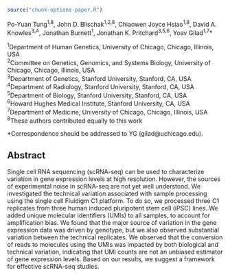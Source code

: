
```r
source("chunk-options-paper.R")
```

Po-Yuan Tung^1,8^,
John D. Blischak^1,2,8^,
Chiaowen Joyce Hsiao^1,8^,
David A. Knowles^3,4^,
Jonathan Burnett^1^,
Jonathan K. Pritchard^3,5,6^,
Yoav Gilad^1,7^\*

^1^Department of Human Genetics, University of Chicago, Chicago, Illinois, USA  
^2^Committee on Genetics, Genomics, and Systems Biology, University of Chicago, Chicago, Illinois, USA  
^3^Department of Genetics, Stanford University, Stanford, CA, USA  
^4^Department of Radiology, Stanford University, Stanford, CA, USA  
^5^Department of Biology, Stanford University, Stanford, CA, USA  
^6^Howard Hughes Medical Institute, Stanford University, CA, USA  
^7^Department of Medicine, University of Chicago, Chicago, Illinois, USA  
^8^These authors contributed equally to this work

*Correspondence should be addressed to YG (gilad@uchicago.edu).

## Abstract

Single cell RNA sequencing (scRNA-seq) can be used to characterize variation in gene expression levels at high resolution.
However, the sources of experimental noise in scRNA-seq are not yet well understood.
We investigated the technical variation associated with sample processing using the single cell Fluidigm C1 platform.
To do so, we processed three C1 replicates from three human induced pluripotent stem cell (iPSC) lines.
We added unique molecular identifiers (UMIs) to all samples, to account for amplification bias.
We found that the major source of variation in the gene expression data was driven by genotype, but we also observed substantial variation between the technical replicates.
We observed that the conversion of reads to molecules using the UMIs was impacted by both biological and technical variation, indicating that UMI counts are not an unbiased estimator of gene expression levels.
Based on our results, we suggest a framework for effective scRNA-seq studies.
